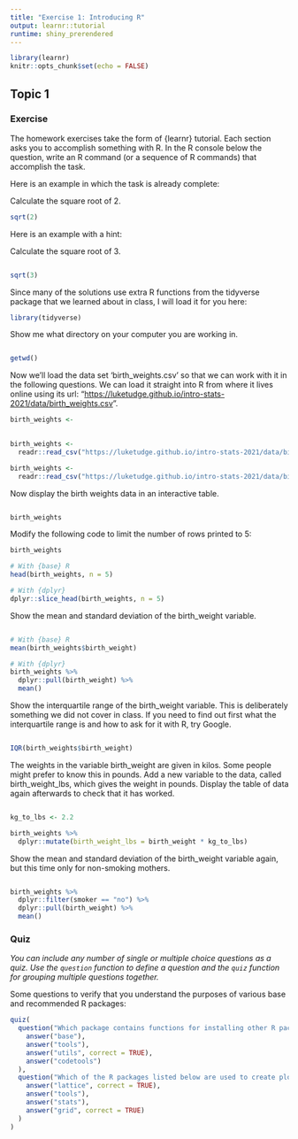 ```yaml
---
title: "Exercise 1: Introducing R"
output: learnr::tutorial
runtime: shiny_prerendered
---
```


```r
library(learnr)
knitr::opts_chunk$set(echo = FALSE)
```

## Topic 1

### Exercise

The homework exercises take the form of {learnr} tutorial. Each section asks you to accomplish something with R. In the R console below the question, write an R command (or a sequence of R commands) that accomplish the task.

Here is an example in which the task is already complete:

Calculate the square root of 2.

```r
sqrt(2)
```

Here is an example with a hint:

Calculate the square root of 3.

```r

```

```r
sqrt(3)
```

Since many of the solutions use extra R functions from the tidyverse package that we learned about in class, I will load it for you here:

```r
library(tidyverse)
```

Show me what directory on your computer you are working in.

```r

```

```r
getwd()
```

Now we'll load the data set 'birth_weights.csv' so that we can work with it in the following questions. We can load it straight into R from where it lives online using its url: "<https://luketudge.github.io/intro-stats-2021/data/birth_weights.csv>".

```r
birth_weights <-
  
```

```r
birth_weights <-
  readr::read_csv("https://luketudge.github.io/intro-stats-2021/data/birth_weights.csv")
```

```r
birth_weights <-
  readr::read_csv("https://luketudge.github.io/intro-stats-2021/data/birth_weights.csv")
```

Now display the birth weights data in an interactive table.

<!--# not sure what package luke means for "interactive" table -->

```r

```

```r
birth_weights
```

Modify the following code to limit the number of rows printed to 5:

```r
birth_weights
```

```r
# With {base} R
head(birth_weights, n = 5)

# With {dplyr}
dplyr::slice_head(birth_weights, n = 5)
```


Show the mean and standard deviation of the birth_weight variable.

```r

```

```r

# With {base} R
mean(birth_weights$birth_weight)

# With {dplyr}
birth_weights %>% 
  dplyr::pull(birth_weight) %>% 
  mean()
```

Show the interquartile range of the birth_weight variable. This is deliberately something we did not cover in class. If you need to find out first what the interquartile range is and how to ask for it with R, try Google.

```r

```

```r
IQR(birth_weights$birth_weight)
```

The weights in the variable birth_weight are given in kilos. Some people might prefer to know this in pounds. Add a new variable to the data, called birth_weight_lbs, which gives the weight in pounds. Display the table of data again afterwards to check that it has worked.

```r

```

```r
kg_to_lbs <- 2.2

birth_weights %>% 
  dplyr::mutate(birth_weight_lbs = birth_weight * kg_to_lbs)
```

Show the mean and standard deviation of the birth_weight variable again, but this time only for non-smoking mothers.

```r

```

```r
birth_weights %>% 
  dplyr::filter(smoker == "no") %>% 
  dplyr::pull(birth_weight) %>% 
  mean()
```

### Quiz

*You can include any number of single or multiple choice questions as a quiz. Use the `question` function to define a question and the `quiz` function for grouping multiple questions together.*

Some questions to verify that you understand the purposes of various base and recommended R packages:

```r
quiz(
  question("Which package contains functions for installing other R packages?",
    answer("base"),
    answer("tools"),
    answer("utils", correct = TRUE),
    answer("codetools")
  ),
  question("Which of the R packages listed below are used to create plots?",
    answer("lattice", correct = TRUE),
    answer("tools"),
    answer("stats"),
    answer("grid", correct = TRUE)
  )
)
```
